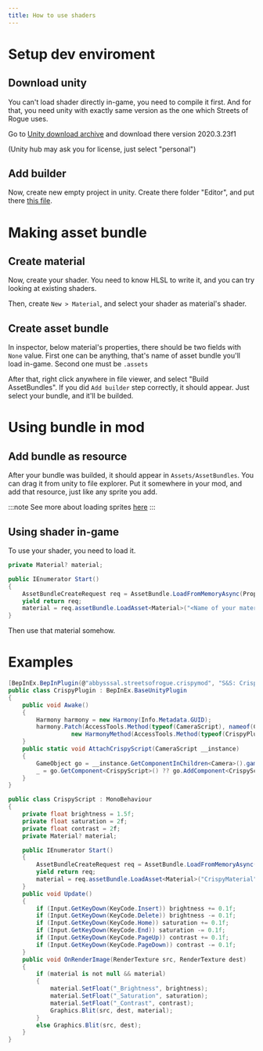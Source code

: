 ```yaml
---
title: How to use shaders
---
```


# Setup dev enviroment

## Download unity

You can't load shader directly in-game, you need to compile it first. And for that, you need unity with exactly same version as the one which Streets of Rogue uses.

Go to [Unity download archive](https://unity.com/releases/editor/archive) and download there version 2020.3.23f1

(Unity hub may ask you for license, just select "personal")

## Add builder

Now, create new empty project in unity. Create there folder "Editor", and put there [this file](https://fastdl.raftmodding.com/AssetBundleBuilder.zip).

# Making asset bundle

## Create material

Now, create your shader. You need to know HLSL to write it, and you can try looking at existing shaders.

Then, create `New > Material`, and select your shader as material's shader.

## Create asset bundle

In inspector, below material's properties, there should be two fields with `None` value.
First one can be anything, that's name of asset bundle you'll load in-game. Second one must be `.assets`

After that, right click anywhere in file viewer, and select "Build AssetBundles". If you did `Add builder` step correctly, it should appear.
Just select your bundle, and it'll be builded.

# Using bundle in mod

## Add bundle as resource

After your bundle was builded, it should appear in `Assets/AssetBundles`.
You can drag it from unity to file explorer. Put it somewhere in your mod, and add that resource, just like any sprite you add.

:::note
See more about loading sprites [here](./resouces)
:::

## Using shader in-game

To use your shader, you need to load it.

```csharp
private Material? material;

public IEnumerator Start()
{
    AssetBundleCreateRequest req = AssetBundle.LoadFromMemoryAsync(Properties.Resources.CrispyBundle);
    yield return req;
    material = req.assetBundle.LoadAsset<Material>("<Name of your material>");
}
```

Then use that material somehow.

# Examples


```csharp
[BepInEx.BepInPlugin(@"abbysssal.streetsofrogue.crispymod", "S&S: Crispy Mod", "1.0.0")]
public class CrispyPlugin : BepInEx.BaseUnityPlugin
{
    public void Awake()
    {
        Harmony harmony = new Harmony(Info.Metadata.GUID);
        harmony.Patch(AccessTools.Method(typeof(CameraScript), nameof(CameraScript.RealStart)), null,
                  new HarmonyMethod(AccessTools.Method(typeof(CrispyPlugin), nameof(AttachCrispyScript))));
    }
    public static void AttachCrispyScript(CameraScript __instance)
    {
        GameObject go = __instance.GetComponentInChildren<Camera>().gameObject;
        _ = go.GetComponent<CrispyScript>() ?? go.AddComponent<CrispyScript>();
    }
}

public class CrispyScript : MonoBehaviour
{
    private float brightness = 1.5f;
    private float saturation = 2f;
    private float contrast = 2f;
    private Material? material;

    public IEnumerator Start()
    {
        AssetBundleCreateRequest req = AssetBundle.LoadFromMemoryAsync(Properties.Resources.CrispyBundle);
        yield return req;
        material = req.assetBundle.LoadAsset<Material>("CrispyMaterial");
    }
    public void Update()
    {
        if (Input.GetKeyDown(KeyCode.Insert)) brightness += 0.1f;
        if (Input.GetKeyDown(KeyCode.Delete)) brightness -= 0.1f;
        if (Input.GetKeyDown(KeyCode.Home)) saturation += 0.1f;
        if (Input.GetKeyDown(KeyCode.End)) saturation -= 0.1f;
        if (Input.GetKeyDown(KeyCode.PageUp)) contrast += 0.1f;
        if (Input.GetKeyDown(KeyCode.PageDown)) contrast -= 0.1f;
    }
    public void OnRenderImage(RenderTexture src, RenderTexture dest)
    {
        if (material is not null && material)
        {
            material.SetFloat("_Brightness", brightness);
            material.SetFloat("_Saturation", saturation);
            material.SetFloat("_Contrast", contrast);
            Graphics.Blit(src, dest, material);
        }
        else Graphics.Blit(src, dest);
    }
}
```


